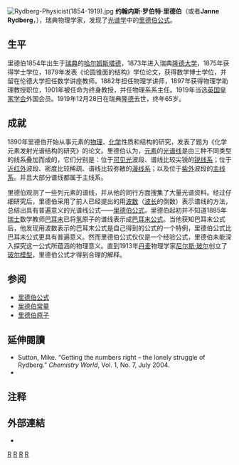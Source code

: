 {{noteTA
| G1 = Physics
| 1 = zh-tw:約翰尼斯; zh-cn:约翰内斯;
}}
{{Infobox scientist
|name              = 约翰内斯·里德伯<br>Johannes Rydberg
|image             = Rydberg, Janne (foto Per Bagge; AFs Arkiv).jpg
|image_size        = 250px
|caption           = 约翰内斯·里德伯
|birth_date        = {{birth date|1854|11|8|df=y}}
|birth_place       = {{SWE}}[[哈尔姆斯塔德|哈尔姆斯塔德]]
|death_date        = {{Death date and age|1919|12|28|1854|11|8|df=y}}
|death_place       = {{SWE}}[[隆德|隆德]]
|residence         =
|citizenship       =
|nationality       = {{SWE}}
|ethnicity         =
|field             = [[物理学|物理学]]
|work_institutions = [[隆德大学|隆德大学]]
|alma_mater        =
|doctoral_advisor  =
|doctoral_students =
|known_for         = [[里德伯公式|里德伯公式]]
|author_abbrev_bot =
|author_abbrev_zoo =
|influences        =
|influenced        =
|prizes            = [[英国皇家学会|英国皇家学会]]会员。 (1919年)
|religion = |footnotes = |signature         =
}}
[[File:Rydberg-Physicist(1854-1919).jpg|thumb]]
'''约翰内斯·罗伯特·里德伯'''{{NoteTag|瑞典语人名Rydberg在现代人名翻译中译作“吕德贝里”，但在指该物理学家时约定俗成译作“里德伯”。}}（{{lang-sv|'''Johannes Robert Rydberg'''}}或者'''Janne Rydberg'''，{{bd|1854年|11月8日|1919年|12月28日|catIdx=R}}），瑞典物理学家，发现了[[光谱学|光谱学]]中的[[里德伯公式|里德伯公式]]。

==生平==
里德伯1854年出生于[[瑞典|瑞典]]的[[哈尔姆斯塔德|哈尔姆斯塔德]]，1873年进入瑞典[[隆德大学|隆德大学]]，1875年获得学士学位，1879年发表《论圆锥面的结构》学位论文，获得数学博士学位，并留在伦德大学担任数学讲座教师。1882年担任物理学讲师，1897年获得物理学助理教授职位，1901年被任命为终身教授，并任物理系系主任。1919年当选[[英国皇家学会|英国皇家学会]]外国会员。1919年12月28日在瑞典[[隆德|隆德]]去世，终年65岁。

==成就==
1890年里德伯开始从事元素的[[物理|物理]]、[[化学|化学]]性质和结构的研究，发表了题为《化学元素发射光谱结构的研究》的论文。里德伯认为，[[元素|元素]]的[[光谱线|光谱线]]是由三种不同类型的线系叠加而成的，它们分别是：位于[[可见光|可见光]]波段、谱线比较尖锐的[[锐线系|锐线系]]；位于[[近红外|近红外]]波段、密度比较稀疏、谱线比较弥散的[[漫线系|漫线系]]；以及位于[[紫外|紫外]]波段的[[主线系|主线系]]。并且大部分谱线都属于主线系。

里德伯观测了一些列元素的谱线，并从他的同行方面搜集了大量光谱资料。经过仔细研究后，里德伯采用了前人已经提出的用[[波数|波数]]（[[波长|波长]]的倒数）表示谱线的方法，总结出具有普遍意义的光谱线公式——[[里德伯公式|里德伯公式]]。里德伯起初并不知道1885年[[瑞士|瑞士]]数学教师[[巴耳末|巴耳末]]已将[[氢|氢]]原子的谱线表示成[[巴耳末公式|巴耳末公式]]。当他获知巴耳末公式后，他发现用波数表示的巴耳末公式是自己得到的公式的一个特例，里德伯公式比巴耳末公式更具有普遍意义。然而里德伯公式仅仅是一个经验公式，里德伯未能深入探究这一公式所蕴涵的物理意义。直到1913年[[丹麦|丹麦]]物理学家[[尼尔斯·玻尔|尼尔斯·玻尔]]创立了[[玻尔模型|玻尔模型]]，里德伯公式才得到合理的解释。

== 参阅 ==
*[[里德伯公式|里德伯公式]]
*[[里德伯常量|里德伯常量]]
*[[里德伯原子|里德伯原子]]

==延伸閱讀==
* Sutton, Mike. “Getting the numbers right – the lonely struggle of Rydberg.” ''Chemistry World'', Vol. 1, No. 7, July 2004.
* {{cite journal | last = Martinson | first = Indrek | coauthors = L.J. Curtis | year = 2005 | title = Janne Rydberg – his life and work | journal = NIM B | volume = 235 | pages = 17–22 | url = http://www.physics.utoledo.edu/~ljc/rydberg_sist.PDF | doi = 10.1016/j.nimb.2005.03.137 | bibcode = 2005NIMPB.235...17M | access-date = 2013-03-01 | archive-date = 2008-03-06 | archive-url = https://web.archive.org/web/20080306224526/http://www.physics.utoledo.edu/~ljc/rydberg_sist.PDF | dead-url = no }}

== 注释 ==
{{noteFoot}}
== 外部連結 ==
* {{MacTutor Biography|id=Rydberg}}

{{Hydrogen spectral series-footer}}

{{Authority control}}
[[Category:瑞典物理学家|R]]
[[Category:光譜學家|R]]
[[Category:隆德大學校友|R]]
[[Category:隆德大學教師|R]]
